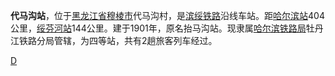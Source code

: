 {{unreferenced|time=2018-06-03T03:38:47+00:00}}
{{Infobox China railway station 
|车站名称 = 代马沟站
|图片=Daimagou Railway Station.jpg
|车站名称拼音 = Daimagou
|车站位置 = [[黑龙江省|黑龙江省]][[穆棱市|穆棱市]]代马沟村
|线路 = [[滨绥铁路|滨绥铁路]]
|车站等级 = 四等站
}}

'''代马沟站'''，位于[[黑龙江省|黑龙江省]][[穆棱市|穆棱市]]代马沟村，是[[滨绥铁路|滨绥铁路]]沿线车站。距[[哈尔滨站|哈尔滨站]]404公里，[[绥芬河站|绥芬河站]]144公里。建于1901年，原名抬马沟站。现隶属[[哈尔滨铁路局|哈尔滨铁路局]]牡丹江铁路分局管辖，为四等站，共有2趟旅客列车经过。

{{China-rail-stub}}
{{滨绥铁路}}

[[Category:牡丹江市铁路车站|D]]
